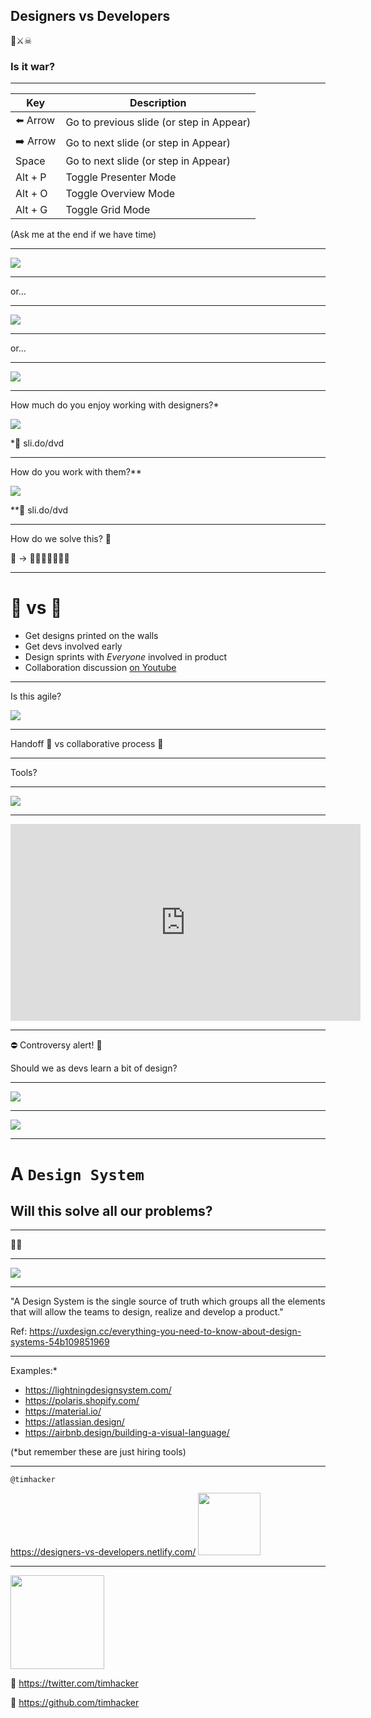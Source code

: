 

## Designers vs Developers 
🥊⚔☠
### Is it war?

---

<div style={{ fontSize: '14px', display: 'inline-block' }}>

| Key      | Description
| ---------|----------------------------------------- |
| ️⬅️ Arrow  | Go to previous slide (or step in Appear) |
| ➡️ Arrow  | Go to next slide (or step in Appear)     |
| Space    | Go to next slide (or step in Appear)     |
| Alt + P  | Toggle Presenter Mode                    |
| Alt + O  | Toggle Overview Mode                     |
| Alt + G  | Toggle Grid Mode                         |

(Ask me at the end if we have time)

</div>

---

![](https://thumbs.gfycat.com/BreakableIlliterateHornet-size_restricted.gif)

---

or...

---

![](https://media1.giphy.com/media/U4lqfGS1A5gu4/source.gif)

---

or...

---

![](https://media3.giphy.com/media/t9lBN9UKUOG4ja58Yo/giphy.gif)

---

How much do you enjoy working with designers?*

![](https://www.telegraph.co.uk/content/dam/technology/2017/10/12/buttons_smileyterminal_021_trans_NvBQzQNjv4BqGMnc4YhMRu2Hwgj0Pxi-08_CHVETMwXu3LdR-h90xZ4.jpg?imwidth=450)


*🔗 sli.do/dvd

---

How do you work with them?**

![](https://media0.giphy.com/media/h36vh423PiV9K/giphy.gif)

**🔗 sli.do/dvd

---

How do we solve this? 🤯

🤬 -> 👨‍👨‍👧‍👦👩‍👦‍👦

---

# 🤖 vs 💄

* Get designs printed on the walls
* Get devs involved early
* Design sprints with _Everyone_ involved in product
* Collaboration discussion [on Youtube](https://www.youtube.com/watch?v=8T94qu8IWWk)

---

Is this agile?

![](https://thumbs.gfycat.com/BothImmaculateHyrax-size_restricted.gif)

---

Handoff 🏉 vs collaborative process 🔫

---

Tools?

---

![](https://miro.medium.com/max/3760/1*_or_mWLmeO_ltI02gz4apg.gif)


---

<iframe width="560" height="315" src="https://www.youtube.com/embed/u3lRZYoFXow" frameborder="0" allow="accelerometer; autoplay; encrypted-media; gyroscope; picture-in-picture" allowfullscreen></iframe>

---

⛔ Controversy alert! 🙊

Should we as devs learn a bit of design?

---

![](https://media.giphy.com/media/KpACNEh8jXK2Q/200.gif)

---

![](https://media3.giphy.com/media/ySpxjJmsq9gsw/giphy.gif)

---

# A `Design System`

## Will this solve all our problems? 

---

🤷‍♀

---

![](./images/design-system.jpg)

---

"A Design System is the single source of truth which groups all the elements that will allow the teams to design, realize and develop a product."

Ref: https://uxdesign.cc/everything-you-need-to-know-about-design-systems-54b109851969

---

Examples:*

* https://lightningdesignsystem.com/
* https://polaris.shopify.com/
* https://material.io/
* https://atlassian.design/
* https://airbnb.design/building-a-visual-language/

(*but remember these are just hiring tools)

---

`@timhacker`

https://designers-vs-developers.netlify.com/ 
<a href="https://netlify.com" target="_blank"> 
    <img width="100px" src="https://www.netlify.com/img/press/logos/logomark.png"/>
</a>

---

<img width="150px" src=".\images\headshot.jpg" />

🐳 https://twitter.com/timhacker

🤖 https://github.com/timhacker

